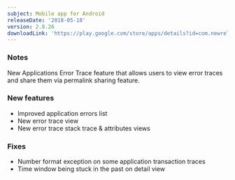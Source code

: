 ```yaml
---
subject: Mobile app for Android
releaseDate: '2018-05-18'
version: 2.8.26
downloadLink: 'https://play.google.com/store/apps/details?id=com.newrelic.rpm&hl=en'
---
```


### Notes

New Applications Error Trace feature that allows users to view error traces and share them via permalink sharing feature.

### New features

* Improved application errors list
* New error trace view
* New error trace stack trace & attributes views

### Fixes

* Number format exception on some application transaction traces
* Time window being stuck in the past on detail view

